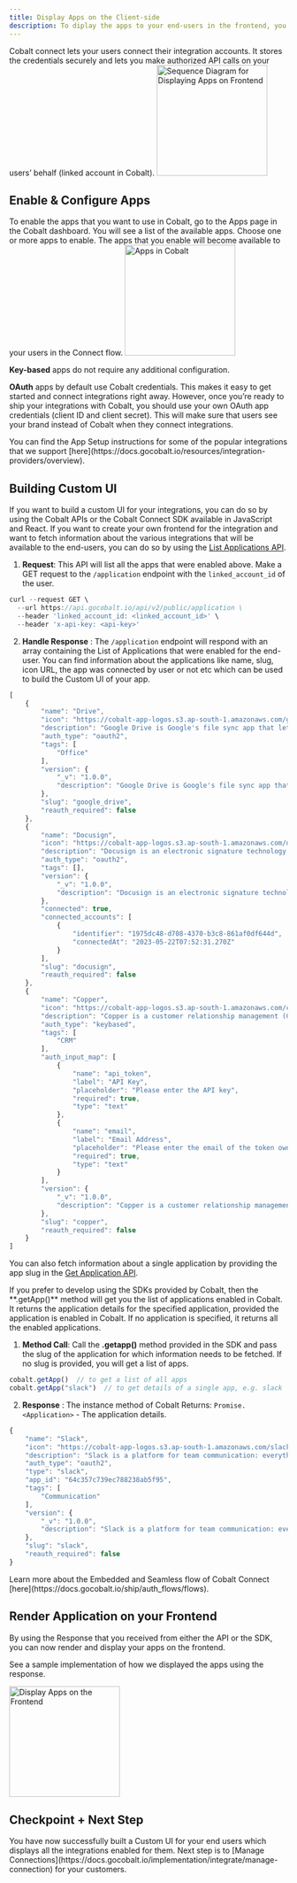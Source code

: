 ```yaml
---
title: Display Apps on the Client-side
description: To diplay the apps to your end-users in the frontend, you can develop your own custom UI or redirect your users to Cobalt Connect, which is securely hosted by Cobalt.
---
```


Cobalt connect lets your users connect their integration accounts. It stores the credentials securely and lets you make authorized API calls on your users’ behalf (linked account in Cobalt).
<img height="200" src="/images/implementation/display_apps_sequence.png" alt="Sequence Diagram for Displaying Apps on Frontend"/>

## Enable & Configure Apps

To enable the apps that you want to use in Cobalt, go to the Apps page in the Cobalt dashboard. You will see a list of the available apps. Choose one or more apps to enable. The apps that you enable will become available to your users in the Connect flow.
<img height="200" src="/images/Concepts/app-list.png" alt="Apps in Cobalt"/>

**Key-based** apps do not require any additional configuration.

**OAuth** apps by default use Cobalt credentials. This makes it easy to get started and connect integrations right away. However, once you’re ready to ship your integrations with Cobalt, you should use your own OAuth app credentials (client ID and client secret). This will make sure that users see your brand instead of Cobalt when they connect integrations.

<Note>
You can find the App Setup instructions for some of the popular integrations that we support [here](https://docs.gocobalt.io/resources/integration-providers/overview).
</Note>

## Building Custom UI
If you want to build a custom UI for your integrations, you can do so by using the Cobalt APIs or the Cobalt Connect SDK available in JavaScript and React. 
<AccordionGroup>
  <Accordion title="Cobalt API for UI">
If you want to create your own frontend for the integration and want to fetch information about the various integrations that will be available to the end-users, you can do so by using the [List Applications API](https://docs.gocobalt.io/api-reference/integration-meta/list-applications).

1. **Request**: This API will list all the apps that were enabled above. Make a GET request to the `/application` endpoint with the `linked_account_id` of the user.
``` JavaScript cURL
curl --request GET \
  --url https://api.gocobalt.io/api/v2/public/application \
  --header 'linked_account_id: <linked_account_id>' \
  --header 'x-api-key: <api-key>'
```

2. **Handle Response** : The `/application` endpoint will respond with an array containing the List of Applications that were enabled for the end-user. You can find information about the applications like name, slug, icon URL, the app was connected by user or not etc which can be used to build the Custom UI of your app.
``` JavaScript 200 Response
[
    {
        "name": "Drive",
        "icon": "https://cobalt-app-logos.s3.ap-south-1.amazonaws.com/google_drive/logo.png",
        "description": "Google Drive is Google's file sync app that lets you store all of your files online alongside your Google Docs documents, and keep them synced with all of your devices.",
        "auth_type": "oauth2",
        "tags": [
            "Office"
        ],
        "version": {
            "_v": "1.0.0",
            "description": "Google Drive is Google's file sync app that lets you store all of your files online alongside your Google Docs documents, and keep them synced with all of your devices."
        },
        "slug": "google_drive",
        "reauth_required": false
    },
    {
        "name": "Docusign",
        "icon": "https://cobalt-app-logos.s3.ap-south-1.amazonaws.com/docusign/logo.png",
        "description": "Docusign is an electronic signature technology and digital transaction management service for facilitating electronic exchanges of signed documents.",
        "auth_type": "oauth2",
        "tags": [],
        "version": {
            "_v": "1.0.0",
            "description": "Docusign is an electronic signature technology and digital transaction management service for facilitating electronic exchanges of signed documents."
        },
        "connected": true,
        "connected_accounts": [
            {
                "identifier": "1975dc48-d708-4370-b3c8-861af0df644d",
                "connectedAt": "2023-05-22T07:52:31.270Z"
            }
        ],
        "slug": "docusign",
        "reauth_required": false
    },
    {
        "name": "Copper",
        "icon": "https://cobalt-app-logos.s3.ap-south-1.amazonaws.com/copper/logo.png",
        "description": "Copper is a customer relationship management (CRM) platform focused on automation and simplicity. It is built for businesses that use Google Workspace.",
        "auth_type": "keybased",
        "tags": [
            "CRM"
        ],
        "auth_input_map": [
            {
                "name": "api_token",
                "label": "API Key",
                "placeholder": "Please enter the API key",
                "required": true,
                "type": "text"
            },
            {
                "name": "email",
                "label": "Email Address",
                "placeholder": "Please enter the email of the token owner",
                "required": true,
                "type": "text"
            }
        ],
        "version": {
            "_v": "1.0.0",
            "description": "Copper is a customer relationship management (CRM) platform focused on automation and simplicity. It is built for businesses that use Google Workspace."
        },
        "slug": "copper",
        "reauth_required": false
    }
]
```

You can also fetch information about a single application by providing the app slug in the [Get Application API](https://docs.gocobalt.io/api-reference/integration-meta/get-application).

  </Accordion>

  <Accordion title="Cobalt SDK for UI">
If you prefer to develop using the SDKs provided by Cobalt, then the **.getApp()** method will get you the list of applications enabled in Cobalt. It returns the application details for the specified application, provided the application is enabled in Cobalt. If no application is specified, it returns all the enabled applications.

1. **Method Call**: Call the **.getapp()** method provided in the SDK and pass the slug of the application for which information needs to be fetched. If no slug is provided, you will get a list of apps.
``` JavaScript JS SDK
cobalt.getApp()  // to get a list of all apps
cobalt.getApp("slack")  // to get details of a single app, e.g. slack
```

2. **Response** : The instance method of Cobalt Returns: `Promise.<Application>` - The application details. 
``` JavaScript Response
{
	"name": "Slack",
	"icon": "https://cobalt-app-logos.s3.ap-south-1.amazonaws.com/slack/logo.png",
	"description": "Slack is a platform for team communication: everything in one place, instantly searchable, available wherever you go. Offering instant messaging, document sharing and knowledge search for modern teams.",
	"auth_type": "oauth2",
	"type": "slack",
	"app_id": "64c357c739ec788238ab5f95",
	"tags": [
		"Communication"
	],
	"version": {
		"_v": "1.0.0",
		"description": "Slack is a platform for team communication: everything in one place, instantly searchable, available wherever you go. Offering instant messaging, document sharing and knowledge search for modern teams."
	},
	"slug": "slack",
    "reauth_required": false
}
```
<Note>
Learn more about the Embedded and Seamless flow of Cobalt Connect [here](https://docs.gocobalt.io/ship/auth_flows/flows).
</Note>
  </Accordion>
</AccordionGroup>


## Render Application on your Frontend

By using the Response that you received from either the API or the SDK, you can now render and display your apps on the frontend. 

See a sample implementation of how we displayed the apps using the response.

<img height="200" src="/images/implementation/display.png" alt="Display Apps on the Frontend"/>


## Checkpoint + Next Step
<Check>
You have now successfully built a Custom UI for your end users which displays all the integrations enabled for them. Next step is to [Manage Connections](https://docs.gocobalt.io/implementation/integrate/manage-connection) for your customers.
</Check>